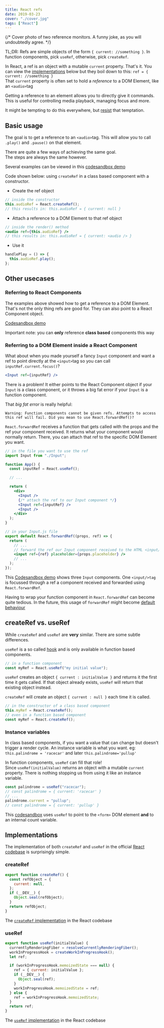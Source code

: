 ```yaml
---
title: React refs
date: 2019-03-23
cover: "./cover.jpg"
tags: ["React"]
---
```


{/* Cover photo of two reference monitors. A funny joke, as you will undoubtedly agree. */}

<Aside>

TL;DR: Refs are simple objects of the form `{ current: //something }`. In function components, pick `useRef`, otherwise, pick `createRef`.

</Aside>

In React, a ref is an object with a mutable `current` property.
That's it. You can view the [implementations](#implementations) below but they boil down to this: `ref = { current: //something }`  
That `current` property is often set to hold a _reference_ to a DOM Element, like an `<audio>`tag

Getting a reference to an element allows you to directly give it commands.
This is useful for controlling media playback, managing focus and more.

It might be tempting to do this everywhere, but [resist](https://reactjs.org/docs/refs-and-the-dom.html#dont-overuse-refs) that temptation.

## Basic usage

The goal is to get a reference to an `<audio>`tag.
This will allow you to call `.play()` and `.pause()` on that element.

There are quite a few ways of achieving the same goal.  
The steps are always the same however.

Several examples can be viewed in this [codesandbox demo](https://codesandbox.io/s/4jzlzr7937)

<Aside>

Code shown below: using `createRef` in a class based component with a constructor.

</Aside>

- Create the ref object

```jsx
// inside the constructor
this.audioRef = React.createRef();
// this results in: this.audioRef = { current: null }
```

- Attach a reference to a DOM Element to that ref object

```jsx
// inside the render() method
<audio ref={this.audioRef} />
// this results in: this.audioRef = { current: <audio /> }
```

- Use it

```jsx
handlePlay = () => {
  this.audioRef.play();
};
```

## Other usecases

### Referring to React Components

The examples above showed how to get a reference to a DOM Element.
That's not the only thing refs are good for. They can also point to a React Component object.

[Codesandbox demo](https://codesandbox.io/s/9jxqj20wqo?expanddevtools=1&fontsize=14&module=%2Fsrc%2FParentComponent.js&moduleview=1)

Important note: you can **only** reference **class based** components this way

### Referring to a DOM Element inside a React Component

What about when you made yourself a fancy `Input` component and want a ref to point directly at the `<input>`tag so you can call `inputRef.current.focus()`?

```jsx
<Input ref={inputRef} />
```

There is a problem! It either points to the React Component object if your `Input` is a class component, or it throws a big fat error if your `Input` is a function component.

That _big fat error_ is really helpful:

```
Warning: Function components cannot be given refs. Attempts to access this ref will fail. Did you mean to use React.forwardRef()?
```

`React.forwardRef` receives a function that gets called with the props and the ref your component received. It returns what your component would normally return. There, you can attach that ref to the specific DOM Element you want.

```jsx
// in the file you want to use the ref
import Input from "./Input";

function App() {
  const inputRef = React.useRef();

  // ...

  return (
    <div>
      <Input />
      {/* attach the ref to our Input component */}
      <Input ref={inputRef} />
      <Input />
    </div>
  );
}

// in your Input.js file
export default React.forwardRef((props, ref) => {
  return (
    // ...
    // forward the ref our Input component received to the HTML <input/>tag
    <input ref={ref} placeholder={props.placeholder} />
    // ...
  );
});
```

This [Codesandbox demo](https://codesandbox.io/s/pyqq0o9mk7) shows three `Input` components.
One `<input/>tag` is focussed through a ref a component received and forwarded using `React.forwardRef`.

Having to wrap your function component in `React.forwardRef` can become quite tedious.
In the future, this usage of `forwardRef` might become [default behaviour](https://twitter.com/dan_abramov/status/1109512531209584640)

## createRef vs. useRef

While `createRef` and `useRef` are **very** similar. There are some subtle differences.

`useRef` is a so called [hook](https://reactjs.org/docs/hooks-intro.html) and is only available in function based components.

```js
// in a function component
const myRef = React.useRef("my initial value");
```

`useRef` creates an object `{ current : initialValue }` and returns it the first time it gets called. If that object already exists, `useRef` will return that existing object instead.

`createRef` will create an object `{ current : null }` each time it is called.

```js
// in the constructor of a class based component
this.myRef = React.createRef();
// even in a function based component
const myRef = React.createRef();
```

### Instance variables

In class based components, if you want a value that can change but doesn't trigger a render cycle. An instance variable is what you want. eg: `this.palindrome = 'racecar'` and later `this.palindrome='pullup'`

In function components, `useRef` can fill that role!  
Since `useRef(initialValue)` returns an object with a mutable `current` property.
There is nothing stopping us from using it like an instance variable.

```js
const palindrome = useRef("racecar");
// const palindrome = { current: 'racecar' }
// ...
palindrome.current = "pullup";
// const palindrome = { current: 'pullup' }
```

This [codesandbox](https://codesandbox.io/s/vmwxjnv433) uses `useRef` to point to the `<form>` DOM element **and** to an internal count variable.

## Implementations

The implementation of both `createRef` and `useRef` in the official [React codebase](https://github.com/facebook/react) is surprisingly simple.

### createRef

```js
export function createRef() {
  const refObject = {
    current: null,
  };
  if (__DEV__) {
    Object.seal(refObject);
  }
  return refObject;
}
```

The [`createRef` implementation](https://github.com/facebook/react/blob/f33e5790b83dc1ae41b2b7d59d53420e7c8383aa/packages/react/src/ReactCreateRef.js) in the React codebase

### useRef

```js
export function useRef(initialValue) {
  currentlyRenderingFiber = resolveCurrentlyRenderingFiber();
  workInProgressHook = createWorkInProgressHook();
  let ref;

  if (workInProgressHook.memoizedState === null) {
    ref = { current: initialValue };
    if (__DEV__) {
      Object.seal(ref);
    }
    workInProgressHook.memoizedState = ref;
  } else {
    ref = workInProgressHook.memoizedState;
  }
  return ref;
}
```

The [`useRef` implementation](https://github.com/facebook/react/blob/8482cbe22d1a421b73db602e1f470c632b09f693/packages/react-reconciler/src/ReactFiberHooks.js#L500-L515) in the React codebase
